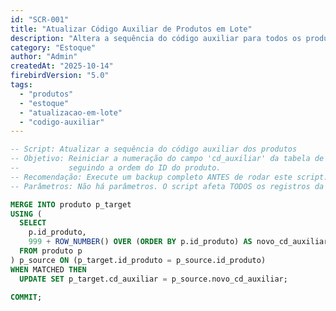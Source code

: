 ```yaml
---
id: "SCR-001"
title: "Atualizar Código Auxiliar de Produtos em Lote"
description: "Altera a sequência do código auxiliar para todos os produtos, iniciando a contagem a partir de 1000. ATENÇÃO: Este script afeta todos os produtos cadastrados. É obrigatório realizar um backup completo da base de dados antes da execução e testar em um ambiente de homologação."
category: "Estoque"
author: "Admin"
createdAt: "2025-10-14"
firebirdVersion: "5.0"
tags:
  - "produtos"
  - "estoque"
  - "atualizacao-em-lote"
  - "codigo-auxiliar"
---
```


```sql
-- Script: Atualizar a sequência do código auxiliar dos produtos
-- Objetivo: Reiniciar a numeração do campo 'cd_auxiliar' da tabela de produtos a partir de 1000,
--           seguindo a ordem do ID do produto.
-- Recomendação: Execute um backup completo ANTES de rodar este script. Valide o resultado.
-- Parâmetros: Não há parâmetros. O script afeta TODOS os registros da tabela 'produto'.

MERGE INTO produto p_target
USING (
  SELECT
    p.id_produto,
    999 + ROW_NUMBER() OVER (ORDER BY p.id_produto) AS novo_cd_auxiliar
  FROM produto p
) p_source ON (p_target.id_produto = p_source.id_produto)
WHEN MATCHED THEN
  UPDATE SET p_target.cd_auxiliar = p_source.novo_cd_auxiliar;

COMMIT;